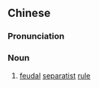 {{also|封建割据}}
==Chinese==
{{zh-forms|s=封建割据|type=22}}

===Pronunciation===
{{zh-pron
|m=fēngjiàn gējù
|cat=n
}}

===Noun===
{{zh-noun}}

# [[feudal]] [[separatist]] [[rule]]